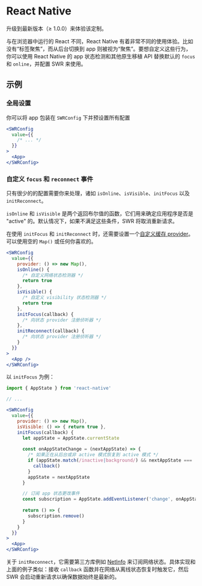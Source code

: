 
# React Native

<Callout>
  升级到最新版本（≥ 1.0.0）来体验该定制。
</Callout>

与在浏览器中运行的 React 不同，React Native 有着非常不同的使用体验。比如没有“标签聚焦”，而从后台切换到 app 则被视为“聚焦”。要想自定义这些行为，你可以使用 React Native 的 app 状态检测和其他原生移植 API 替换默认的 `focus` 和 `online`，并配置 SWR 来使用。

## 示例

### 全局设置

你可以将 app 包装在 `SWRConfig` 下并预设置所有配置

```jsx
<SWRConfig 
  value={{
    /* ... */
  }}
>
  <App>
</SWRConfig>
```

### 自定义 `focus` 和 `reconnect` 事件

只有很少的的配置需要你来处理，诸如 `isOnline`、`isVisible`、`initFocus` 以及 `initReconnect`。

`isOnline` 和 `isVisible` 是两个返回布尔值的函数，它们用来确定应用程序是否是 "active" 的。默认情况下，如果不满足这些条件，SWR 将取消重新请求。

在使用 `initFocus` 和 `initReconnect` 时，还需要设置一个[自定义缓存 provider](/docs/advanced/cache)。可以使用空的 `Map()` 或任何你喜欢的。

```jsx
<SWRConfig
  value={{
    provider: () => new Map(),
    isOnline() {
      /* 自定义网络状态检测器 */
      return true
    },
    isVisible() {
      /* 自定义 visibility 状态检测器 */
      return true
    },
    initFocus(callback) {
      /* 向状态 provider 注册侦听器 */
    },
    initReconnect(callback) {
      /* 向状态 provider 注册侦听器 */
    }
  }}
>
  <App />
</SWRConfig>
```

以 `initFocus` 为例：

```jsx
import { AppState } from 'react-native'

// ...

<SWRConfig
  value={{
    provider: () => new Map(),
    isVisible: () => { return true },
    initFocus(callback) {
      let appState = AppState.currentState
      
      const onAppStateChange = (nextAppState) => {
        /* 如果正在从后台或非 active 模式恢复到 active 模式 */
        if (appState.match(/inactive|background/) && nextAppState === 'active') {
          callback()
        }
        appState = nextAppState
      }

      // 订阅 app 状态更改事件
      const subscription = AppState.addEventListener('change', onAppStateChange)
      
      return () => {
        subscription.remove()
      }
    }
  }}
>
  <App>
</SWRConfig>
```

关于 `initReconnect`，它需要第三方库例如 [NetInfo](https://github.com/react-native-netinfo/react-native-netinfo) 来订阅网络状态。具体实现和上面的例子类似：接收 `callback` 函数并在网络从离线状态恢复时触发它，然后 SWR 会启动重新请求以确保数据始终是最新的。
